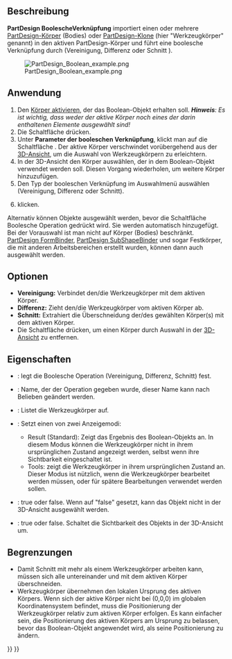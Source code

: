 <languages/>

{{Docnav/de
|[[PartDesign_SubtractiveWedge/de|KeilAbziehen]]
|[[PartDesign_Fillet/de|Verrundung]]
|[[PartDesign_Workbench/de|PartDesign]]
|IconL=PartDesign_SubtractiveWedge.svg
|IconR=PartDesign_Fillet.svg
|IconC=Workbench_PartDesign.svg
}}

{{GuiCommand/de
|Name=PartDesign Boolean
|Name/de=PartDesign BoolescheVerknüpfung
|MenuLocation=Part Design → Boolesche Verknüpfung
|Workbenches=[[PartDesign_Workbench/de|PartDesign]]
|Version=0.17
}}

<span id="Description"></span>
==Beschreibung==

'''PartDesign BoolescheVerknüpfung''' importiert einen oder mehrere [[PartDesign_Body/de|PartDesign-Körper]] (Bodies) oder [[PartDesign Clone/de|PartDesign-Klone]] (hier "Werkzeugkörper" genannt) in den aktiven PartDesign-Körper und führt eine boolesche Verknüpfung durch (Vereinigung, Differenz oder Schnitt ).

[[File:PartDesign_Boolean_example.png|none]]

{{Caption|Links der aktive Körper (A) mit den Werkzeugkörpern (B) und (C); Rechts das Ergebnis nach der booleschen Verknüpfung Differenz.}}

<span id="Usage"></span>
==Anwendung==

<div class="mw-translate-fuzzy">
# Den [[PartDesign_Body/de#Aktiver_Status|Körper aktivieren]], der das Boolean-Objekt erhalten soll. '''''Hinweis''': Es ist wichtig, dass weder der aktive Körper noch eines der darin enthaltenen Elemente ausgewählt sind!''
# Die Schaltfläche {{Button|[[Image:PartDesign_Boolean.svg|24px]] '''Boolesche Verknüpfung'''}} drücken. 
# Unter '''Parameter der booleschen Verknüpfung''', klickt man auf die Schaltfläche {{Button|Körper hinzufügen}}. Der aktive Körper verschwindet vorübergehend aus der [[3D view/de|3D-Ansicht]], um die Auswahl von Werkzeugkörpern zu erleichtern.
# In der 3D-Ansicht den Körper auswählen, der in dem Boolean-Objekt verwendet werden soll. Diesen Vorgang wiederholen, um weitere Körper hinzuzufügen.
# Den Typ der booleschen Verknüpfung im Auswahlmenü auswählen (Vereinigung, Differenz oder Schnitt).
# {{Button|OK}} klicken.
</div>

Alternativ können Objekte ausgewählt werden, bevor die Schaltfläche Boolesche Operation gedrückt wird. Sie werden automatisch hinzugefügt. Bei der Vorauswahl ist man nicht auf Körper (Bodies) beschränkt. [[PartDesign_ShapeBinder/de|PartDesign FormBinder]], [[PartDesign_SubShapeBinder/de|PartDesign SubShapeBinder]] und sogar Festkörper, die mit anderen Arbeitsbereichen erstellt wurden, können dann auch ausgewählt werden.

<span id="Options"></span>
==Optionen==

* '''Vereinigung:''' Verbindet den/die Werkzeugkörper mit dem aktiven Körper.
* '''Differenz:''' Zieht den/die Werkzeugkörper vom aktiven Körper ab.
* '''Schnitt:''' Extrahiert die Überschneidung der/des gewählten Körper(s) mit dem aktiven Körper.
* Die Schaltfläche {{Button|Körper entfernen}} drücken, um einen Körper durch Auswahl in der [[3D_view/de|3D-Ansicht]] zu entfernen.

<span id="Properties"></span>
==Eigenschaften==

* {{PropertyData/de|Type}}: legt die Boolesche Operation (Vereinigung, Differenz, Schnitt) fest.
* {{PropertyData/de|Label}}: Name, der der Operation gegeben wurde, dieser Name kann nach Belieben geändert werden.
* {{PropertyData/de|Group}}: Listet die Werkzeugkörper auf.
* {{PropertyView/de|Display}}: Setzt einen von zwei Anzeigemodi:
** Result (Standard): Zeigt das Ergebnis des Boolean-Objekts an. In diesem Modus können die Werkzeugkörper nicht in ihrem ursprünglichen Zustand angezeigt werden, selbst wenn ihre Sichtbarkeit eingeschaltet ist.
** Tools: zeigt die Werkzeugkörper in ihrem ursprünglichen Zustand an. Dieser Modus ist nützlich, wenn die Werkzeugkörper bearbeitet werden müssen, oder für spätere Bearbeitungen verwendet werden sollen.
* {{PropertyView/de|Selectable}}: true oder false. Wenn auf "false" gesetzt, kann das Objekt nicht in der 3D-Ansicht ausgewählt werden.
* {{PropertyView/de|Sichtbarkeit}}: true oder false. Schaltet die Sichtbarkeit des Objekts in der 3D-Ansicht um.

<span id="Limitations"></span>
==Begrenzungen==

* Damit Schnitt mit mehr als einem Werkzeugkörper arbeiten kann, müssen sich alle untereinander und mit dem aktiven Körper überschneiden.
* Werkzeugkörper übernehmen den lokalen Ursprung des aktiven Körpers. Wenn sich der aktive Körper nicht bei (0,0,0) im globalen Koordinatensystem befindet, muss die Positionierung der Werkzeugkörper relativ zum aktiven Körper erfolgen. Es kann einfacher sein, die Positionierung des aktiven Körpers am Ursprung zu belassen, bevor das Boolean-Objekt angewendet wird, als seine Positionierung zu ändern.


{{Docnav/de
|[[PartDesign_SubtractiveWedge/de|KeilAbziehen]]
|[[PartDesign_Fillet/de|Verrundung]]
|[[PartDesign_Workbench/de|PartDesign]]
|IconL=PartDesign_SubtractiveWedge.svg
|IconR=PartDesign_Fillet.svg
|IconC=Workbench_PartDesign.svg
}}

{{PartDesign Tools navi{{#translation:}}}}
{{Userdocnavi{{#translation:}}}}